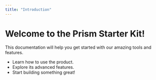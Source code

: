 ```yaml
---
title: "Introduction"
---
```


# Welcome to the Prism Starter Kit!

This documentation will help you get started with our amazing tools and features.

- Learn how to use the product.
- Explore its advanced features.
- Start building something great!